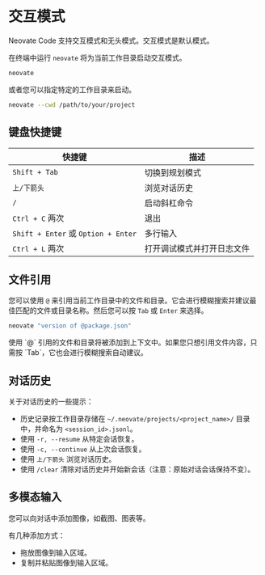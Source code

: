 
# 交互模式

Neovate Code 支持交互模式和无头模式。交互模式是默认模式。

在终端中运行 `neovate` 将为当前工作目录启动交互模式。

```bash
neovate
```

或者您可以指定特定的工作目录来启动。

```bash
neovate --cwd /path/to/your/project
```

## 键盘快捷键

| 快捷键 | 描述 |
| --- | --- |
| `Shift + Tab` | 切换到规划模式 |
| `上/下箭头` | 浏览对话历史 |
| `/` | 启动斜杠命令 |
| `Ctrl + C` 两次 | 退出 |
| `Shift + Enter` 或 `Option + Enter` | 多行输入 |
| `Ctrl + L` 两次 | 打开调试模式并打开日志文件 |

## 文件引用

您可以使用 `@` 来引用当前工作目录中的文件和目录。它会进行模糊搜索并建议最佳匹配的文件或目录名称。然后您可以按 `Tab` 或 `Enter` 来选择。

```bash
neovate "version of @package.json"
```

<Callout type="info">
  使用 `@` 引用的文件和目录将被添加到上下文中。如果您只想引用文件内容，只需按 `Tab`，它也会进行模糊搜索自动建议。
</Callout>

## 对话历史

关于对话历史的一些提示：

- 历史记录按工作目录存储在 `~/.neovate/projects/<project_name>/` 目录中，并命名为 `<session_id>.jsonl`。
- 使用 `-r, --resume` 从特定会话恢复。
- 使用 `-c, --continue` 从上次会话恢复。
- 使用 `上/下箭头` 浏览对话历史。
- 使用 `/clear` 清除对话历史并开始新会话（注意：原始对话会话保持不变）。

## 多模态输入

您可以向对话中添加图像，如截图、图表等。

有几种添加方式：

- 拖放图像到输入区域。
- 复制并粘贴图像到输入区域。
